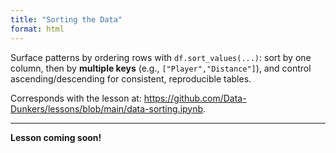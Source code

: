 ```yaml
---
title: "Sorting the Data"
format: html
---
```


Surface patterns by ordering rows with `df.sort_values(...)`: sort by one column, then by **multiple keys** (e.g., `["Player","Distance"]`), and control ascending/descending for consistent, reproducible tables. 

Corresponds with the lesson at: [https://github.com/Data-Dunkers/lessons/blob/main/data-sorting.ipynb](https://github.com/Data-Dunkers/lessons/blob/main/data-sorting.ipynb). 


---

**Lesson coming soon!**